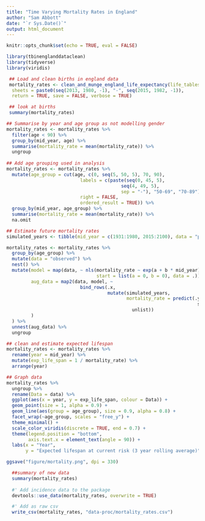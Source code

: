 ```yaml
---
title: "Time Varying Mortality Rates in England"
author: "Sam Abbott"
date: "`r Sys.Date()`"
output: html_document
---
```


```r
knitr::opts_chunk$set(echo = TRUE, eval = FALSE)
```

```r
library(tbinenglanddataclean)
library(tidyverse)
library(viridis)
```

```r
 ## Load and clean births in england data
 mortality_rates <- clean_and_munge_england_life_expectancy(life_tables_path = "tb_data/UK_demographics/england_life_tables.xls",
  sheets = paste0(seq(2013, 1980, -1), "-", seq(2015, 1982, -1)),
  return = TRUE, save = FALSE, verbose = TRUE)
```

```r
 ## look at births
 summary(mortality_rates)
```

```r
## Summarise by year and age group as not modelling gender
mortality_rates <- mortality_rates %>% 
  filter(age < 90) %>% 
  group_by(mid_year, age) %>% 
  summarise(mortality_rate = mean(mortality_rate)) %>% 
  ungroup
  
## Add age grouping used in analysis
mortality_rates <- mortality_rates %>% 
  mutate(age_group = cut(age, c(0, seq(5, 50, 5), 70, 90),
                           labels = c(paste(seq(0, 45, 5),
                                          seq(4, 49, 5),
                                          sep = "-"), "50-69", "70-89"),
                           right = FALSE,
                           ordered_result = TRUE)) %>% 
  group_by(mid_year, age_group) %>% 
  summarise(mortality_rate = mean(mortality_rate)) %>% 
  na.omit

## Estimate future mortality rates
simulated_years <- tibble(mid_year = c(1931:1980, 2015:2100), data = "projected")

mortality_rates <- mortality_rates %>% 
  group_by(age_group) %>% 
  mutate(data = "observed") %>% 
  nest() %>% 
  mutate(model = map(data, ~ nls(mortality_rate ~ exp(a + b * mid_year), 
                                 start = list(a = 0, b = 0), data = .)),
         aug_data = map2(data, model, ~ 
                           bind_rows(.x,
                                     mutate(simulated_years, 
                                            mortality_rate = predict(.y,
                                                                      simulated_years) %>% 
                                              unlist))
         )
  ) %>% 
  unnest(aug_data) %>% 
  ungroup

## clean and estimate expected lifespan
mortality_rates <- mortality_rates %>% 
  rename(year = mid_year) %>% 
  mutate(exp_life_span = 1 / mortality_rate) %>% 
  arrange(year)
```

```r
## Graph data
mortality_rates %>% 
  ungroup %>% 
  rename(Data = data) %>% 
  ggplot(aes(x = year, y = exp_life_span, colour = Data)) +
  geom_point(size = 1, alpha = 0.9) +
  geom_line(aes(group = age_group), size = 0.9, alpha = 0.8) +
  facet_wrap(~age_group, scales = "free_y") +
  theme_minimal() +
  scale_color_viridis(discrete = TRUE, end = 0.7) +
  theme(legend.position = "bottom",
        axis.text.x = element_text(angle = 90)) +
  labs(x = "Year", 
       y = "Expected lifespan at current risk (3 year rolling average)")

ggsave("figure/mortality.png", dpi = 330)
```

```r
  ##summary of new data
  summary(mortality_rates)
  
  #' Add incidence data to the package
  devtools::use_data(mortality_rates, overwrite = TRUE)

  #' Add as raw csv
  write_csv(mortality_rates, "data-proc/mortality_rates.csv")
```
